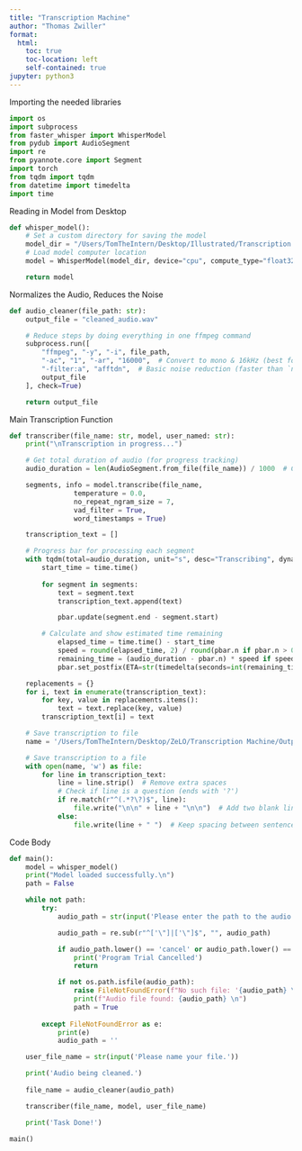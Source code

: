 ```yaml
---
title: "Transcription Machine"
author: "Thomas Zwiller"
format:
  html:
    toc: true
    toc-location: left
    self-contained: true
jupyter: python3
---
```


Importing the needed libraries
```python
import os
import subprocess
from faster_whisper import WhisperModel
from pydub import AudioSegment
import re
from pyannote.core import Segment
import torch
from tqdm import tqdm
from datetime import timedelta
import time
```

Reading in Model from Desktop
```python
def whisper_model(): 
    # Set a custom directory for saving the model
    model_dir = "/Users/TomTheIntern/Desktop/Illustrated/Transcription Machine/models--Systran--faster-whisper-large-v3/snapshots/edaa852ec7e145841d8ffdb056a99866b5f0a478"
    # Load model computer location
    model = WhisperModel(model_dir, device="cpu", compute_type="float32")

    return model
```

Normalizes the Audio, Reduces the Noise
```python
def audio_cleaner(file_path: str):
    output_file = "cleaned_audio.wav"

    # Reduce steps by doing everything in one ffmpeg command
    subprocess.run([
        "ffmpeg", "-y", "-i", file_path,
        "-ac", "1", "-ar", "16000",  # Convert to mono & 16kHz (best for Whisper)
        "-filter:a", "afftdn",  # Basic noise reduction (faster than `noisereduce`)
        output_file
    ], check=True)

    return output_file
```

Main Transcription Function
```python
def transcriber(file_name: str, model, user_named: str): 
    print("\nTranscription in progress...")

    # Get total duration of audio (for progress tracking)
    audio_duration = len(AudioSegment.from_file(file_name)) / 1000  # Convert ms to seconds

    segments, info = model.transcribe(file_name,
                temperature = 0.0,
                no_repeat_ngram_size = 7, 
                vad_filter = True, 
                word_timestamps = True)  

    transcription_text = []

    # Progress bar for processing each segment
    with tqdm(total=audio_duration, unit="s", desc="Transcribing", dynamic_ncols=True, leave=True) as pbar:
        start_time = time.time()
    
        for segment in segments:
            text = segment.text
            transcription_text.append(text)

            pbar.update(segment.end - segment.start)

        # Calculate and show estimated time remaining
            elapsed_time = time.time() - start_time
            speed = round(elapsed_time, 2) / round(pbar.n if pbar.n > 0 else 0, 2)
            remaining_time = (audio_duration - pbar.n) * speed if speed > 0 else 0
            pbar.set_postfix(ETA=str(timedelta(seconds=int(remaining_time))))

    replacements = {}
    for i, text in enumerate(transcription_text):
        for key, value in replacements.items():
            text = text.replace(key, value)
        transcription_text[i] = text

    # Save transcription to file
    name = '/Users/TomTheIntern/Desktop/ZeLO/Transcription Machine/Output/' + user_named + '.txt'

    # Save transcription to a file
    with open(name, 'w') as file:
        for line in transcription_text:
            line = line.strip()  # Remove extra spaces
            # Check if line is a question (ends with '?')
            if re.match(r"^(.*?\?)$", line):  
                file.write("\n\n" + line + "\n\n")  # Add two blank lines before & after the question
            else:
                file.write(line + " ")  # Keep spacing between sentences
```

Code Body
```python
def main(): 
    model = whisper_model()
    print("Model loaded successfully.\n")
    path = False

    while not path:
        try:
            audio_path = str(input('Please enter the path to the audio file or Cancel to end: \n')).strip()

            audio_path = re.sub(r"^['\"]|['\"]$", "", audio_path) 

            if audio_path.lower() == 'cancel' or audio_path.lower() == 'c':
                print('Program Trial Cancelled')
                return

            if not os.path.isfile(audio_path):
                raise FileNotFoundError(f"No such file: '{audio_path} \n'")
                print(f"Audio file found: {audio_path} \n")
                path = True
        
        except FileNotFoundError as e:
            print(e)
            audio_path = ''

    user_file_name = str(input('Please name your file.'))

    print('Audio being cleaned.')
    
    file_name = audio_cleaner(audio_path)

    transcriber(file_name, model, user_file_name)

    print('Task Done!')

main()
```
